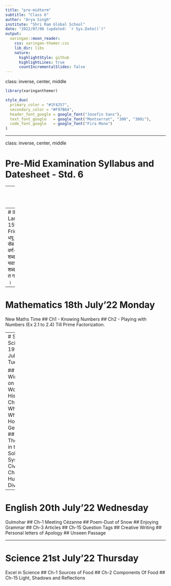 ```yaml
---
title: "pre-midterm"
subtitle: "Class 6"
author: "Arya Singh"
institute: "Shri Ram Global School"
date: "2022/07/06 (updated: `r Sys.Date()`)"
output:
  xaringan::moon_reader:
    css: xaringan-themer.css
    lib_dir: libs
    nature:
      highlightStyle: github
      highlightLines: true
      countIncrementalSlides: false
---
```

class: inverse, center, middle
```r
library(xaringanthemer)

style_duo(
  primary_color = "#1F4257",
  secondary_color = "#F97B64",
  header_font_google = google_font("Josefin Sans"),
  text_font_google   = google_font("Montserrat", "300", "300i"),
  code_font_google   = google_font("Fira Mono")
)
```



---

class: inverse, center, middle

# Pre-Mid Examination Syllabus and Datesheet - Std. 6



---
# ICT 14th July’22, Thursday

## Ch-1. Number System
## Ch-2. File Explorer and Window Management - Components of the File Explorer Window.

---
# II Language(Hindi) 15th July’22 Friday
सन
ु हरी धपू :
पाठ २ -कश्मीरी सेब
व्याकरण:
पाठ २- वर्ण-र्णवि चार
पाठ ६- शब्द भडं ार(घ) पर्या यवाची शब्द-(1-12 शब्द)
लि खि त: अपठि त गद्यांश, चि त्र वर्णनर्ण ।

---
# Mathematics 18th July’22 Monday

New Maths Time
## Ch1 - Knowing Numbers
## Ch2 - Playing with Numbers (Ex 2.1 to 2.4)
Till Prime Factorization.



---
# Social Science 19th July’22 Tuesday

## Window on the World
## History
## Ch-1 When, Where and How
## Geography
## Ch-1 The Earth in the Solar System
## Civics
## Ch-1 Human Diversity

---

# English 20th July’22 Wednesday

Gulmohar
## Ch-1 Meeting Cézanne
## Poem-Dust of Snow
## Enjoying Grammar
## Ch-3 Articles
## Ch-15 Question Tags
## Creative Writing
## Personal letters of Apology
## Unseen Passage


---

# Science 21st July’22 Thursday

Excel in Science
## Ch-1 Sources of Food
## Ch-2 Components Of Food
## Ch-15 Light, Shadows and Reflections



